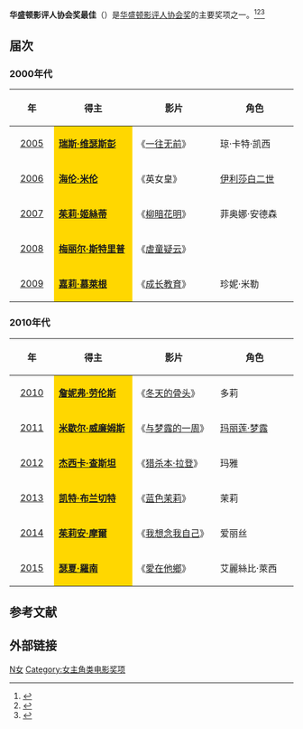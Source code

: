 {{update|time=2020-07-06}}
{{NoteTA
|G1=Show
|G2=Movie
}}
'''华盛顿影评人协会奖最佳'''（{{lang-en|'''Washington D.C. Area Film Critics Association Award for Best Actress'''}}）是[[华盛顿特区影评人协会|华盛顿影评人协会奖]]的主要奖项之一。<ref>{{cite web |url=http://yule.sohu.com/20131210/n391544835.shtml |title=华盛顿影评人协会奖揭晓 《为奴十二年》获六奖 |accessdate=2013 |publisher=搜狐网 |work= |language=zh-hans |archive-date=2014-03-29 |archive-url=https://web.archive.org/web/20140329214520/http://yule.sohu.com/20131210/n391544835.shtml |dead-url=no }}</ref><ref>{{cite web |url=http://ent.163.com/12/1212/16/8IHN7E2A00034QN3.html |title=华盛顿影评人协会奖揭晓 《猎杀本拉登》获3奖 |accessdate=2012 |publisher=网易 |work= |language=zh-hans |archive-date=2014-03-29 |archive-url=https://web.archive.org/web/20140329185417/http://ent.163.com/12/1212/16/8IHN7E2A00034QN3.html |dead-url=no }}</ref><ref>{{cite web|url=http://ent.qq.com/a/20111206/000107.htm|title=华盛顿特区影评人协会揭晓 《艺术家》再次折桂|accessdate=2011|publisher=腾讯网|work=|language=zh-hans|deadurl=yes|archiveurl=https://web.archive.org/web/20161110142222/http://ent.qq.com/a/20111206/000107.htm|archivedate=2016-11-10}}</ref>

== 届次 ==
=== 2000年代 ===
{| class="wikitable" width="95%" cellpadding="5"
|-
!width="100"|年
!width="300"|得主
!width="300"|影片
!width="300"|角色
|-
|style="text-align:center;"| [[第4届华盛顿影评人协会奖|2005]] || style="background:#FFD700;" | '''[[麗絲·韋花絲潘|瑞斯·维瑟斯彭]]''' || 《[[一往无前|一往无前]]》 ||  琼·卡特·凯西
|-
|style="text-align:center;"| [[第5届华盛顿影评人协会奖|2006]] || style="background:#FFD700;" | '''[[海伦·米伦|海伦·米伦]]''' || 《英女皇》 ||  [[伊利莎白二世|伊利莎白二世]]
|-
|style="text-align:center;"| [[第6届华盛顿影评人协会奖|2007]] || style="background:#FFD700;" | '''[[茱莉·姬絲蒂|茱莉·姬絲蒂]]''' || 《[[柳暗花明|柳暗花明]]》 ||  菲奥娜·安德森
|-
|style="text-align:center;"| [[第7届华盛顿影评人协会奖|2008]] ||  style="background:#FFD700;" | '''[[梅丽尔·斯特里普|梅丽尔·斯特里普]]''' || 《[[虐童疑云|虐童疑云]]》 || 
|-
|style="text-align:center;"| [[第8届华盛顿影评人协会奖|2009]] ||  style="background:#FFD700;" |'''[[嘉莉·慕萊根|嘉莉·慕萊根]]''' || 《[[成长教育|成长教育]]》 ||  珍妮·米勒
|}

=== 2010年代 ===
{| class="wikitable" width="95%" cellpadding="5"
|-
!width="100"|年
!width="300"|得主
!width="300"|影片
!width="300"|角色
|-
|style="text-align:center;"| [[第9届华盛顿影评人协会奖|2010]] ||  style="background:#FFD700;" | '''[[詹妮弗·劳伦斯|詹妮弗·劳伦斯]]''' ||《[[冬天的骨头|冬天的骨头]]》  || 多莉 
|-
|style="text-align:center;"| [[第10届华盛顿影评人协会奖|2011]] ||  style="background:#FFD700;" | '''[[米歇尔·威廉姆斯|米歇尔·威廉姆斯]]''' ||《[[与梦露的一周|与梦露的一周]]》 ||[[玛丽莲·梦露|玛丽莲·梦露]]  
|-
|style="text-align:center;"| [[第11届华盛顿影评人协会奖|2012]] ||  style="background:#FFD700;" | '''[[杰西卡·查斯坦|杰西卡·查斯坦]]'''|| 《[[猎杀本·拉登|猎杀本·拉登]]》 ||玛雅 
|-
|style="text-align:center;"| [[第12届华盛顿影评人协会奖|2013]] || style="background:#FFD700;" | '''[[凯特·布兰切特|凯特·布兰切特]]'''|| 《[[蓝色茉莉|蓝色茉莉]]》  ||  茉莉
|-
|style="text-align:center;"| [[第13届华盛顿影评人协会奖|2014]] || style="background:#FFD700;" | '''[[茱莉安·摩爾|茱莉安·摩爾]]'''|| 《[[我想念我自己|我想念我自己]]》  ||  爱丽丝
|-
|style="text-align:center;"| [[第14届华盛顿影评人协会奖|2015]] || style="background:#FFD700;" | '''[[瑟夏·羅南|瑟夏·羅南]]'''|| 《[[愛在他鄉|愛在他鄉]]》  ||  艾麗絲比·萊西
|}

==参考文献==
{{reflist}}

== 外部链接 ==
{{华盛顿影评人协会奖}}

[[Category:华盛顿影评人协会奖|N女]]
[[Category:女主角类电影奖项|Category:女主角类电影奖项]]
